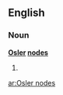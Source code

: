 ==English==
===Noun===
'''[[w:Osler|Osler]] [[nodes]]'''

# {{plural of|[[Osler node]]}}

[[ar:Osler nodes]]